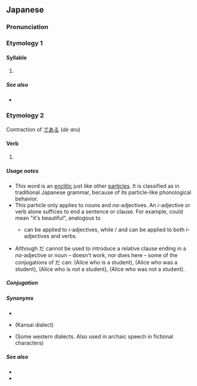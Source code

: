 {{also|た|Appendix:Variations of "da"}}
{{character info/new}}
==Japanese==
{{stroke order|strokes=6}}

===Pronunciation===
{{ja-pron}}

===Etymology 1===
{{Hira-dakuten|た|ta}}

====Syllable====
{{ja-syllable}}

# {{ja-kana-def}}

=====See also=====
* {{list:Hiragana/ja}}

===Etymology 2===
Contraction of [[で]][[ある]] (''de aru'')

====Verb====
{{ja-pos|aux}}

# {{n-g|A particle used when a sentence has a [[nominal]] as its [[predicate]], usually but not always equal to the English verb "to be".}}
#: {{ja-usex|私 は 学%生 '''です'''。|わたし は がく%せい '''です'''。|I '''am''' a student.}}
#: {{ja-usex|汚%物 は 消%毒 '''だ'''。|お%ぶつ は しょう%どく '''だ'''。|The filth should be disinfected.}}
#: {{ja-usex|おかわり '''だ'''。|おかわり '''だ'''。|(Of a second helping) one more please.}}
#: {{ja-usex|冬休みは明日から'''だ'''。|ふゆ%やすみ は あした から '''だ'''。|Winter vacation '''is''' from tomorrow. (Winter vacation starts from tomorrow.)}}
#: {{ja-usex|トイレ は どこ '''です'''か？|Where '''is''' the toilet?}}
#: {{ja-usex|売り場は一%階'''です'''か、二%階'''です'''か？|うりば は いっ%かい '''です'''か、に%かい '''です'''か？|'''Is''' the counter on the first floor or the second floor?}}

=====Usage notes=====
* This word is an [[enclitic]] just like other [[particle]]s. It is classified as {{l|ja|[[助動詞]]|tr=jodōshi}} in traditional Japanese grammar, because of its particle-like phonological behavior.
* This particle only applies to nouns and ''na''-adjectives. An ''i''-adjective or verb alone suffices to end a sentence or clause. For example, {{m|ja|美しい|tr=Utsukushii}} could mean "it's beautiful", analogous to {{m|ja|[[綺麗]]'''だ'''|tr=Kirei da|t=It's pretty.}}
** {{m|ja|です|tr=desu}} can be applied to ''i''-adjectives, while {{m|ja|だろう|tr=darō}}/{{m|ja|でしょう|tr=deshō}} and {{m|ja|なら|tr=nara}} can be applied to both ''i''-adjectives and verbs.
* Although だ cannot be used to introduce a relative clause ending in a ''na''-adjective or noun – {{m|ja|[[学生]]'''だ'''[[アリス]]}} doesn't work, nor does {{m|ja|です}} here – some of the conjugations of だ can: {{m|ja|[[学生]][[である]][[アリス]]}} (Alice who is a student), {{m|ja|[[学生]][[だった]]/[[であった]][[アリス]]}} (Alice who was a student), {{m|ja|[[学生]][[ではない]]/[[じゃない]][[アリス]]}} (Alice who is not a student), {{m|ja|[[学生]][[ではなかった]]/[[じゃなかった]][[アリス]]}} (Alice who was not a student).

=====Conjugation=====
{{ja-verbconj|だ||では|de wa||で|de||だ|da||である|de aru||なら<br>であれ|nara<br>de are||-|-||-|-||-|-||-|-||だろう|darō||ではない<br>じゃない&sup1;|de wa nai<br>ja nai&sup1;||ではなくて<br>じゃなくて&sup1;|de wa nakute<br>ja nakute&sup1;||[[です]]|desu||だった|datta||で|de||ならば<br>であれば|naraba<br>de areba|<small>&sup1; Colloquial contraction</small>}}

=====Synonyms=====
* {{l|ja|である}}
* {{l|ja|や}} (Kansai dialect)
* {{l|ja|じゃ}} (Some western dialects. Also used in archaic speech in fictional characters)

=====See also=====
* {{l|ja|です|tr=''desu''}}
* {{l|ja|ございます|tr=''gozaimasu''}}